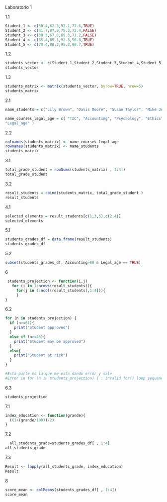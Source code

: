Laboratorio 1

1.1
```{r}
Student_1 <- c(50.4,62.3,92.1,77.6,TRUE)
Student_2 <- c(41.7,87.9,75.3,72.4,FALSE)
Student_3 <- c(30.3,67.8,69.3,71.2,FALSE)
Student_4 <- c(65.4,85.1,92.3,96.8,TRUE)
Student_5 <- c(70.4,88.2,95.2,90.7,TRUE)
```

1.2
```{r}
students_vector <- c(Student_1,Student_2,Student_3,Student_4,Student_5)
students_vector
```

1.3
```{r}
students_matrix <- matrix(students_vector, byrow=TRUE, nrow=5)
students_matrix
```

2.1
```{r}
name_students = c("Lily Brown", "Davis Moore", "Susan Taylor", "Mike Jones", "Tom Hill" )

name_courses_legal_age = c( "TIC", "Accounting", "Psychology", "Ethics",
"Legal_age" )
```

2.2
```{r}
colnames(students_matrix) <- name_courses_legal_age
rownames(students_matrix) <- name_students
students_matrix
```

3.1
```{r}
total_grade_student = rowSums(students_matrix[ , 1:4])
total_grade_student
```

3.2
```{r}
result_students = cbind(students_matrix, total_grade_student )
result_students
```

4.1
```{r}
selected_elements = result_students[c(1,3,5),c(2,4)]
selected_elements
```

5.1
```{r}
students_grades_df = data.frame(result_students)
students_grades_df
```

5.2
```{r}
subset(students_grades_df, Accounting>80 & Legal_age == TRUE)
```

6
```{r}
 students_projection <- function(i,j)
   for (i in 1:nrows(result_students)){
     for(j in 1:ncol(result_students[,1:4])){
     }
}
```


6.2
```{r}
for (n in students_projection) {
  if (n>=61){
    print("Student approved")
  } 
  else if (n>=45){
    print("Student may be approved")
  } 
  else{
    print("Student at risk")
  }
}

#Esta parte es la que me esta dando error y sale 
#Error in for (n in students_projection) { : invalid for() loop sequence

```

6.3
```{r}
students_projection
```



7.1 
```{r}
index_education <- function(grande){
  ((1+(grande/100))/2)
}
```

7.2
```{r}
  all_students_grade=students_grades_df[ , 1:4]
all_students_grade
```

7.3
```{r}
Result <- lapply(all_students_grade, index_education)
Result
```

8 
```{r}
score_mean <- colMeans(students_grades_df[ , 1:4])
score_mean
```

